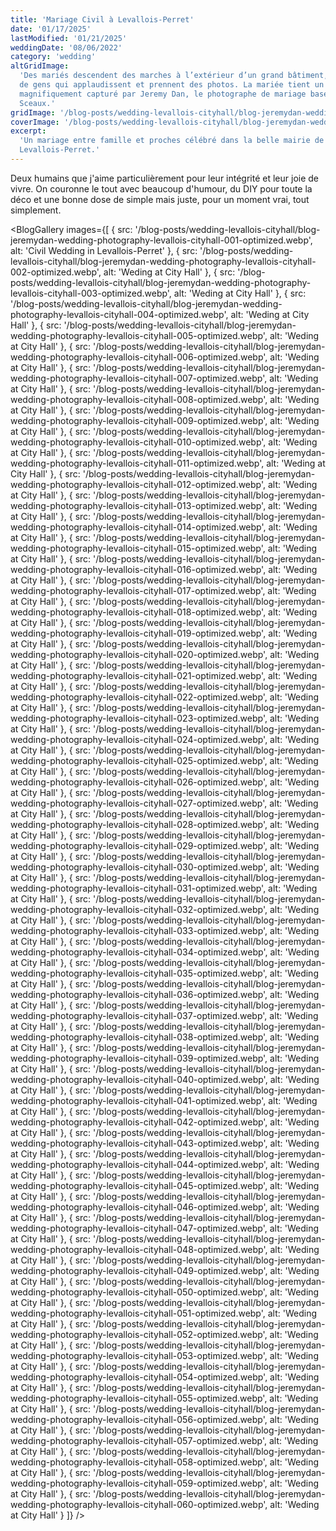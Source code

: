 ```yaml
---
title: 'Mariage Civil à Levallois-Perret'
date: '01/17/2025'
lastModified: '01/21/2025'
weddingDate: '08/06/2022'
category: 'wedding'
altGridImage:
  'Des mariés descendent des marches à l’extérieur d’un grand bâtiment, entourés
  de gens qui applaudissent et prennent des photos. La mariée tient un bouquet,
  magnifiquement capturé par Jeremy Dan, le photographe de mariage basé à
  Sceaux.'
gridImage: '/blog-posts/wedding-levallois-cityhall/blog-jeremydan-wedding-photography-levallois-cityhall-029-optimized.webp'
coverImage: '/blog-posts/wedding-levallois-cityhall/blog-jeremydan-wedding-photography-levallois-cityhall-053-optimized.webp'
excerpt:
  'Un mariage entre famille et proches célébré dans la belle mairie de
  Levallois-Perret.'
---
```


Deux humains que j'aime particulièrement pour leur intégrité et leur joie de
vivre. On couronne le tout avec beaucoup d'humour, du DIY pour toute la déco et
une bonne dose de simple mais juste, pour un moment vrai, tout simplement.

<BlogGallery
  images={[
    {
      src: '/blog-posts/wedding-levallois-cityhall/blog-jeremydan-wedding-photography-levallois-cityhall-001-optimized.webp',
      alt: 'Civil Wedding in Levallois-Perret'
    },
    {
      src: '/blog-posts/wedding-levallois-cityhall/blog-jeremydan-wedding-photography-levallois-cityhall-002-optimized.webp',
      alt: 'Weding at City Hall'
    },
    {
      src: '/blog-posts/wedding-levallois-cityhall/blog-jeremydan-wedding-photography-levallois-cityhall-003-optimized.webp',
      alt: 'Weding at City Hall'
    },
    {
      src: '/blog-posts/wedding-levallois-cityhall/blog-jeremydan-wedding-photography-levallois-cityhall-004-optimized.webp',
      alt: 'Weding at City Hall'
    },
    {
      src: '/blog-posts/wedding-levallois-cityhall/blog-jeremydan-wedding-photography-levallois-cityhall-005-optimized.webp',
      alt: 'Weding at City Hall'
    },
    {
      src: '/blog-posts/wedding-levallois-cityhall/blog-jeremydan-wedding-photography-levallois-cityhall-006-optimized.webp',
      alt: 'Weding at City Hall'
    },
    {
      src: '/blog-posts/wedding-levallois-cityhall/blog-jeremydan-wedding-photography-levallois-cityhall-007-optimized.webp',
      alt: 'Weding at City Hall'
    },
    {
      src: '/blog-posts/wedding-levallois-cityhall/blog-jeremydan-wedding-photography-levallois-cityhall-008-optimized.webp',
      alt: 'Weding at City Hall'
    },
    {
      src: '/blog-posts/wedding-levallois-cityhall/blog-jeremydan-wedding-photography-levallois-cityhall-009-optimized.webp',
      alt: 'Weding at City Hall'
    },
    {
      src: '/blog-posts/wedding-levallois-cityhall/blog-jeremydan-wedding-photography-levallois-cityhall-010-optimized.webp',
      alt: 'Weding at City Hall'
    },
    {
      src: '/blog-posts/wedding-levallois-cityhall/blog-jeremydan-wedding-photography-levallois-cityhall-011-optimized.webp',
      alt: 'Weding at City Hall'
    },
    {
      src: '/blog-posts/wedding-levallois-cityhall/blog-jeremydan-wedding-photography-levallois-cityhall-012-optimized.webp',
      alt: 'Weding at City Hall'
    },
    {
      src: '/blog-posts/wedding-levallois-cityhall/blog-jeremydan-wedding-photography-levallois-cityhall-013-optimized.webp',
      alt: 'Weding at City Hall'
    },
    {
      src: '/blog-posts/wedding-levallois-cityhall/blog-jeremydan-wedding-photography-levallois-cityhall-014-optimized.webp',
      alt: 'Weding at City Hall'
    },
    {
      src: '/blog-posts/wedding-levallois-cityhall/blog-jeremydan-wedding-photography-levallois-cityhall-015-optimized.webp',
      alt: 'Weding at City Hall'
    },
    {
      src: '/blog-posts/wedding-levallois-cityhall/blog-jeremydan-wedding-photography-levallois-cityhall-016-optimized.webp',
      alt: 'Weding at City Hall'
    },
    {
      src: '/blog-posts/wedding-levallois-cityhall/blog-jeremydan-wedding-photography-levallois-cityhall-017-optimized.webp',
      alt: 'Weding at City Hall'
    },
    {
      src: '/blog-posts/wedding-levallois-cityhall/blog-jeremydan-wedding-photography-levallois-cityhall-018-optimized.webp',
      alt: 'Weding at City Hall'
    },
    {
      src: '/blog-posts/wedding-levallois-cityhall/blog-jeremydan-wedding-photography-levallois-cityhall-019-optimized.webp',
      alt: 'Weding at City Hall'
    },
    {
      src: '/blog-posts/wedding-levallois-cityhall/blog-jeremydan-wedding-photography-levallois-cityhall-020-optimized.webp',
      alt: 'Weding at City Hall'
    },
    {
      src: '/blog-posts/wedding-levallois-cityhall/blog-jeremydan-wedding-photography-levallois-cityhall-021-optimized.webp',
      alt: 'Weding at City Hall'
    },
    {
      src: '/blog-posts/wedding-levallois-cityhall/blog-jeremydan-wedding-photography-levallois-cityhall-022-optimized.webp',
      alt: 'Weding at City Hall'
    },
    {
      src: '/blog-posts/wedding-levallois-cityhall/blog-jeremydan-wedding-photography-levallois-cityhall-023-optimized.webp',
      alt: 'Weding at City Hall'
    },
    {
      src: '/blog-posts/wedding-levallois-cityhall/blog-jeremydan-wedding-photography-levallois-cityhall-024-optimized.webp',
      alt: 'Weding at City Hall'
    },
    {
      src: '/blog-posts/wedding-levallois-cityhall/blog-jeremydan-wedding-photography-levallois-cityhall-025-optimized.webp',
      alt: 'Weding at City Hall'
    },
    {
      src: '/blog-posts/wedding-levallois-cityhall/blog-jeremydan-wedding-photography-levallois-cityhall-026-optimized.webp',
      alt: 'Weding at City Hall'
    },
    {
      src: '/blog-posts/wedding-levallois-cityhall/blog-jeremydan-wedding-photography-levallois-cityhall-027-optimized.webp',
      alt: 'Weding at City Hall'
    },
    {
      src: '/blog-posts/wedding-levallois-cityhall/blog-jeremydan-wedding-photography-levallois-cityhall-028-optimized.webp',
      alt: 'Weding at City Hall'
    },
    {
      src: '/blog-posts/wedding-levallois-cityhall/blog-jeremydan-wedding-photography-levallois-cityhall-029-optimized.webp',
      alt: 'Weding at City Hall'
    },
    {
      src: '/blog-posts/wedding-levallois-cityhall/blog-jeremydan-wedding-photography-levallois-cityhall-030-optimized.webp',
      alt: 'Weding at City Hall'
    },
    {
      src: '/blog-posts/wedding-levallois-cityhall/blog-jeremydan-wedding-photography-levallois-cityhall-031-optimized.webp',
      alt: 'Weding at City Hall'
    },
    {
      src: '/blog-posts/wedding-levallois-cityhall/blog-jeremydan-wedding-photography-levallois-cityhall-032-optimized.webp',
      alt: 'Weding at City Hall'
    },
    {
      src: '/blog-posts/wedding-levallois-cityhall/blog-jeremydan-wedding-photography-levallois-cityhall-033-optimized.webp',
      alt: 'Weding at City Hall'
    },
    {
      src: '/blog-posts/wedding-levallois-cityhall/blog-jeremydan-wedding-photography-levallois-cityhall-034-optimized.webp',
      alt: 'Weding at City Hall'
    },
    {
      src: '/blog-posts/wedding-levallois-cityhall/blog-jeremydan-wedding-photography-levallois-cityhall-035-optimized.webp',
      alt: 'Weding at City Hall'
    },
    {
      src: '/blog-posts/wedding-levallois-cityhall/blog-jeremydan-wedding-photography-levallois-cityhall-036-optimized.webp',
      alt: 'Weding at City Hall'
    },
    {
      src: '/blog-posts/wedding-levallois-cityhall/blog-jeremydan-wedding-photography-levallois-cityhall-037-optimized.webp',
      alt: 'Weding at City Hall'
    },
    {
      src: '/blog-posts/wedding-levallois-cityhall/blog-jeremydan-wedding-photography-levallois-cityhall-038-optimized.webp',
      alt: 'Weding at City Hall'
    },
    {
      src: '/blog-posts/wedding-levallois-cityhall/blog-jeremydan-wedding-photography-levallois-cityhall-039-optimized.webp',
      alt: 'Weding at City Hall'
    },
    {
      src: '/blog-posts/wedding-levallois-cityhall/blog-jeremydan-wedding-photography-levallois-cityhall-040-optimized.webp',
      alt: 'Weding at City Hall'
    },
    {
      src: '/blog-posts/wedding-levallois-cityhall/blog-jeremydan-wedding-photography-levallois-cityhall-041-optimized.webp',
      alt: 'Weding at City Hall'
    },
    {
      src: '/blog-posts/wedding-levallois-cityhall/blog-jeremydan-wedding-photography-levallois-cityhall-042-optimized.webp',
      alt: 'Weding at City Hall'
    },
    {
      src: '/blog-posts/wedding-levallois-cityhall/blog-jeremydan-wedding-photography-levallois-cityhall-043-optimized.webp',
      alt: 'Weding at City Hall'
    },
    {
      src: '/blog-posts/wedding-levallois-cityhall/blog-jeremydan-wedding-photography-levallois-cityhall-044-optimized.webp',
      alt: 'Weding at City Hall'
    },
    {
      src: '/blog-posts/wedding-levallois-cityhall/blog-jeremydan-wedding-photography-levallois-cityhall-045-optimized.webp',
      alt: 'Weding at City Hall'
    },
    {
      src: '/blog-posts/wedding-levallois-cityhall/blog-jeremydan-wedding-photography-levallois-cityhall-046-optimized.webp',
      alt: 'Weding at City Hall'
    },
    {
      src: '/blog-posts/wedding-levallois-cityhall/blog-jeremydan-wedding-photography-levallois-cityhall-047-optimized.webp',
      alt: 'Weding at City Hall'
    },
    {
      src: '/blog-posts/wedding-levallois-cityhall/blog-jeremydan-wedding-photography-levallois-cityhall-048-optimized.webp',
      alt: 'Weding at City Hall'
    },
    {
      src: '/blog-posts/wedding-levallois-cityhall/blog-jeremydan-wedding-photography-levallois-cityhall-049-optimized.webp',
      alt: 'Weding at City Hall'
    },
    {
      src: '/blog-posts/wedding-levallois-cityhall/blog-jeremydan-wedding-photography-levallois-cityhall-050-optimized.webp',
      alt: 'Weding at City Hall'
    },
    {
      src: '/blog-posts/wedding-levallois-cityhall/blog-jeremydan-wedding-photography-levallois-cityhall-051-optimized.webp',
      alt: 'Weding at City Hall'
    },
    {
      src: '/blog-posts/wedding-levallois-cityhall/blog-jeremydan-wedding-photography-levallois-cityhall-052-optimized.webp',
      alt: 'Weding at City Hall'
    },
    {
      src: '/blog-posts/wedding-levallois-cityhall/blog-jeremydan-wedding-photography-levallois-cityhall-053-optimized.webp',
      alt: 'Weding at City Hall'
    },
    {
      src: '/blog-posts/wedding-levallois-cityhall/blog-jeremydan-wedding-photography-levallois-cityhall-054-optimized.webp',
      alt: 'Weding at City Hall'
    },
    {
      src: '/blog-posts/wedding-levallois-cityhall/blog-jeremydan-wedding-photography-levallois-cityhall-055-optimized.webp',
      alt: 'Weding at City Hall'
    },
    {
      src: '/blog-posts/wedding-levallois-cityhall/blog-jeremydan-wedding-photography-levallois-cityhall-056-optimized.webp',
      alt: 'Weding at City Hall'
    },
    {
      src: '/blog-posts/wedding-levallois-cityhall/blog-jeremydan-wedding-photography-levallois-cityhall-057-optimized.webp',
      alt: 'Weding at City Hall'
    },
    {
      src: '/blog-posts/wedding-levallois-cityhall/blog-jeremydan-wedding-photography-levallois-cityhall-058-optimized.webp',
      alt: 'Weding at City Hall'
    },
    {
      src: '/blog-posts/wedding-levallois-cityhall/blog-jeremydan-wedding-photography-levallois-cityhall-059-optimized.webp',
      alt: 'Weding at City Hall'
    },
    {
      src: '/blog-posts/wedding-levallois-cityhall/blog-jeremydan-wedding-photography-levallois-cityhall-060-optimized.webp',
      alt: 'Weding at City Hall'
    }
  ]}
/>
